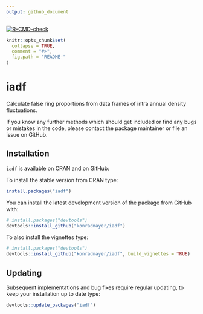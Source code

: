 ```yaml
---
output: github_document
---
```


<!-- README.md is generated from README.Rmd. Please edit that file -->

<!-- badges: start -->
[![R-CMD-check](https://github.com/konradmayer/iadf/actions/workflows/R-CMD-check.yaml/badge.svg)](https://github.com/konradmayer/iadf/actions/workflows/R-CMD-check.yaml)
<!-- badges: end -->

```r
knitr::opts_chunk$set(
  collapse = TRUE,
  comment = "#>",
  fig.path = "README-"
)
```

# iadf
Calculate false ring proportions 
  from data frames of intra annual density fluctuations.
  
If you know any further methods which should get included or find any bugs or 
mistakes in the code, please contact the package maintainer or file an issue on GitHub. 

## Installation
`iadf` is available on CRAN and on GitHub:

To install the stable version from CRAN type:
```r
install.packages("iadf")
```


You can install the latest development version of the package from GitHub with:

```r
# install.packages("devtools")
devtools::install_github("konradmayer/iadf")
```

To also install the vignettes type:
```r
# install.packages("devtools")
devtools::install_github("konradmayer/iadf", build_vignettes = TRUE)
```


## Updating

Subsequent implementations and bug fixes require regular updating, to keep your
installation up to date type:

```r
devtools::update_packages("iadf")
```
